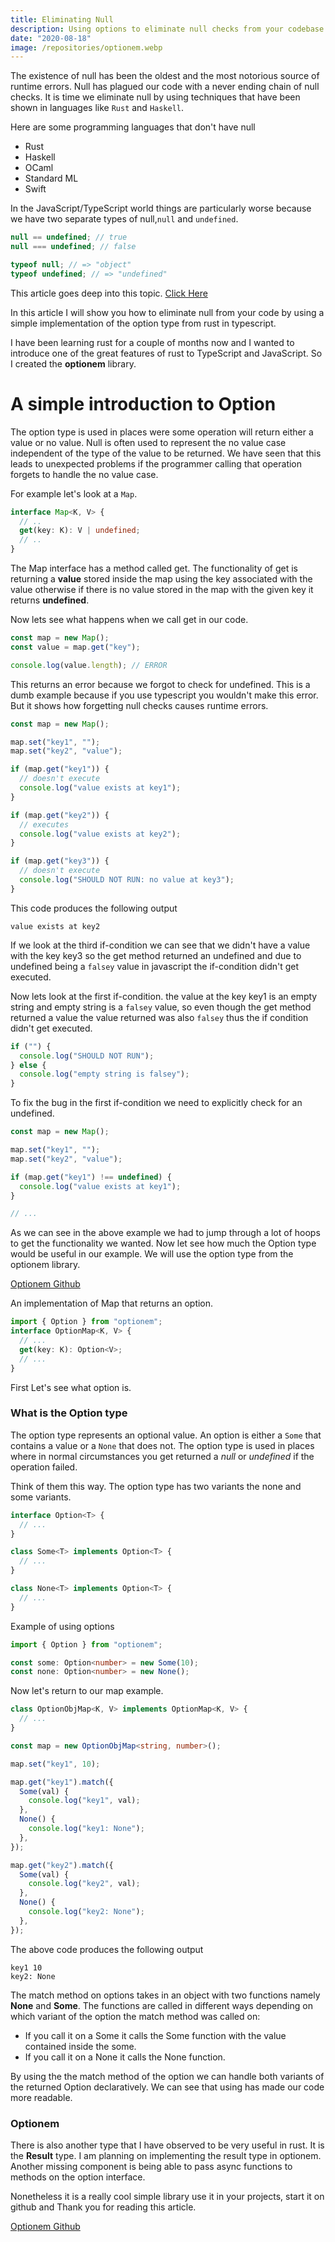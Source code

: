 ```yaml
---
title: Eliminating Null
description: Using options to eliminate null checks from your codebase.
date: "2020-08-18"
image: /repositories/optionem.webp
---
```


The existence of null has been the oldest and the most notorious source of runtime
errors. Null has plagued our code with a never ending chain of null checks. It is
time we eliminate null by using techniques that have been shown in languages like
`Rust` and `Haskell`.

Here are some programming languages that don't have null

- Rust
- Haskell
- OCaml
- Standard ML
- Swift

In the JavaScript/TypeScript world things are particularly worse because we have two separate
types of null,`null` and `undefined`.

```javascript
null == undefined; // true
null === undefined; // false
```

```javascript
typeof null; // => "object"
typeof undefined; // => "undefined"
```

This article goes deep into this topic.
[Click Here](https://www.lucidchart.com/techblog/2015/08/31/the-worst-mistake-of-computer-science/)

In this article I will show you how to eliminate null from your code by using a simple
implementation of the option type from rust in typescript.

I have been learning rust for a couple of months now and I wanted to introduce one of the great
features of rust to TypeScript and JavaScript. So I created the **optionem** library.

# A simple introduction to Option

The option type is used in places were some operation will return either a value or no value.
Null is often used to represent the no value case independent of the type of the value to be
returned. We have seen that this leads to unexpected problems if the programmer calling that
operation forgets to handle the no value case.

For example let's look at a `Map`.

```typescript
interface Map<K, V> {
  // ..
  get(key: K): V | undefined;
  // ..
}
```

The Map interface has a method called get. The functionality of get is returning a **value** stored
inside the map using the key associated with the value otherwise if there is no value stored in the
map with the given key it returns **undefined**.

Now lets see what happens when we call get in our code.

```typescript
const map = new Map();
const value = map.get("key");

console.log(value.length); // ERROR
```

This returns an error because we forgot to check for undefined. This is a dumb example because if you
use typescript you wouldn't make this error. But it shows how forgetting null checks causes runtime
errors.

```typescript
const map = new Map();

map.set("key1", "");
map.set("key2", "value");

if (map.get("key1")) {
  // doesn't execute
  console.log("value exists at key1");
}

if (map.get("key2")) {
  // executes
  console.log("value exists at key2");
}

if (map.get("key3")) {
  // doesn't execute
  console.log("SHOULD NOT RUN: no value at key3");
}
```

This code produces the following output

```text
value exists at key2
```

If we look at the third if-condition we can see that we didn't have a value with the key key3 so the
get method returned an undefined and due to undefined being a `falsey` value in javascript
the if-condition didn't get executed.

Now lets look at the first if-condition. the value at the key key1 is an empty string and empty string
is a `falsey` value, so even though the get method returned a value the value returned was also
`falsey` thus the if condition didn't get executed.

```typescript withLineNumbers=true
if ("") {
  console.log("SHOULD NOT RUN");
} else {
  console.log("empty string is falsey");
}
```

To fix the bug in the first if-condition we need to explicitly check for an undefined.

```typescript title=map.ts
const map = new Map();

map.set("key1", "");
map.set("key2", "value");

if (map.get("key1") !== undefined) {
  console.log("value exists at key1");
}

// ...
```

As we can see in the above example we had to jump through a lot of hoops to get the functionality we
wanted. Now let see how much the Option type would be useful in our example. We will use the option
type from the optionem library.

[Optionem Github](https://www.github.com/frectonz/optionem)

An implementation of Map that returns an option.

```typescript
import { Option } from "optionem";
interface OptionMap<K, V> {
  // ...
  get(key: K): Option<V>;
  // ...
}
```

First Let's see what option is.

### What is the Option type

The option type represents an optional value. An option is either a `Some` that contains a value or a
`None` that does not. The option type is used in places where in normal circumstances you get returned
a _null_ or _undefined_ if the operation failed.

Think of them this way. The option type has two variants the none and some variants.

```typescript
interface Option<T> {
  // ...
}

class Some<T> implements Option<T> {
  // ...
}

class None<T> implements Option<T> {
  // ...
}
```

Example of using options

```typescript
import { Option } from "optionem";

const some: Option<number> = new Some(10);
const none: Option<number> = new None();
```

Now let's return to our map example.

```typescript
class OptionObjMap<K, V> implements OptionMap<K, V> {
  // ...
}

const map = new OptionObjMap<string, number>();

map.set("key1", 10);

map.get("key1").match({
  Some(val) {
    console.log("key1", val);
  },
  None() {
    console.log("key1: None");
  },
});

map.get("key2").match({
  Some(val) {
    console.log("key2", val);
  },
  None() {
    console.log("key2: None");
  },
});
```

The above code produces the following output

```text
key1 10
key2: None
```

The match method on options takes in an object with two functions namely **None** and
**Some**. The functions are called in different ways depending on which variant of
the option the match method was called on:

- If you call it on a Some it calls the Some function with the value contained
  inside the some.
- If you call it on a None it calls the None function.

By using the the match method of the option we can handle both variants of the
returned Option declaratively. We can see that using has made our code more readable.

### Optionem

There is also another type that I have observed to be very useful in rust. It is
the **Result** type. I am planning on implementing the result type in optionem. Another
missing component is being able to pass async functions to methods on the option interface.

Nonetheless it is a really cool simple library use it in your projects, start it on github and
Thank you for reading this article.

[Optionem Github](https://www.github.com/frectonz/optionem)

